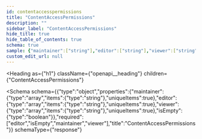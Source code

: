 ```yaml
---
id: contentaccesspermissions
title: "ContentAccessPermissions"
description: ""
sidebar_label: "ContentAccessPermissions"
hide_title: true
hide_table_of_contents: true
schema: true
sample: {"maintainer":["string"],"editor":["string"],"viewer":["string"],"isEmpty":true}
custom_edit_url: null
---
```



<Heading
  as={"h1"}
  className={"openapi__heading"}
  children={"ContentAccessPermissions"}
>
</Heading>





<Schema
  schema={{"type":"object","properties":{"maintainer":{"type":"array","items":{"type":"string"},"uniqueItems":true},"editor":{"type":"array","items":{"type":"string"},"uniqueItems":true},"viewer":{"type":"array","items":{"type":"string"},"uniqueItems":true},"isEmpty":{"type":"boolean"}},"required":["editor","isEmpty","maintainer","viewer"],"title":"ContentAccessPermissions"}}
  schemaType={"response"}
>
  
</Schema>
            